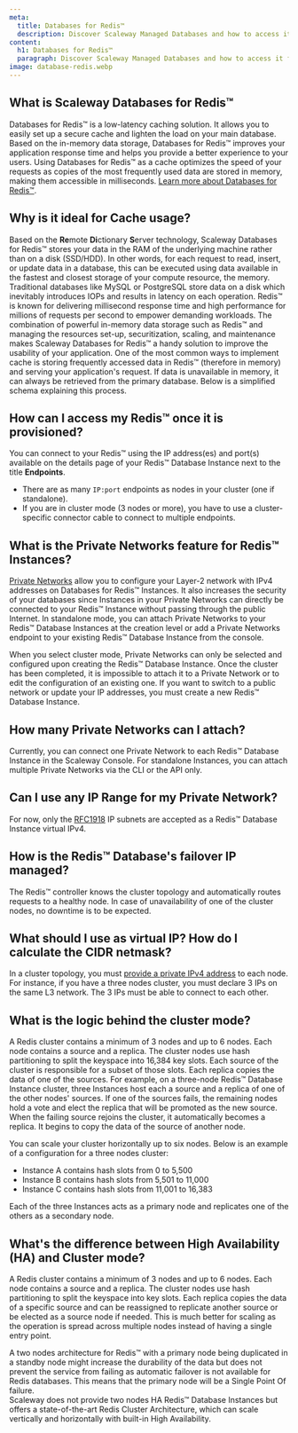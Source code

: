 ```yaml
---
meta:
  title: Databases for Redis™
  description: Discover Scaleway Managed Databases and how to access it for Redis™.
content:
  h1: Databases for Redis™
  paragraph: Discover Scaleway Managed Databases and how to access it for Redis™.
image: database-redis.webp
---
```


## What is Scaleway Databases for Redis™

Databases for Redis™ is a low-latency caching solution. It allows you to easily set up a secure cache and lighten the load on your main database.
Based on the in-memory data storage, Databases for Redis™ improves your application response time and helps you provide a better experience to your users.
Using Databases for Redis™ as a cache optimizes the speed of your requests as copies of the most frequently used data are stored in memory, making them accessible in milliseconds. [Learn more about Databases for Redis™](ADD_LINK_HERE).

## Why is it ideal for Cache usage?

Based on the **Re**mote **Di**ctionary **S**erver technology,  Scaleway Databases for Redis™ stores your data in the RAM of the underlying machine rather than on a disk (SSD/HDD).
In other words, for each request to read, insert, or update data in a database, this can be executed using data available in the fastest and closest storage of your compute resource, the memory.
Traditional databases like MySQL or PostgreSQL store data on a disk which inevitably introduces IOPs and results in latency on each operation. Redis™ is known for delivering millisecond response time and high performance for millions of requests per second to empower demanding workloads. 
The combination of powerful in-memory data storage such as Redis™ and managing the resources set-up, securitization, scaling, and maintenance makes Scaleway Databases for Redis™ a handy solution to improve the usability of your application.
One of the most common ways to implement cache is storing frequently accessed data in Redis™ (therefore in memory) and serving your application's request.
If data is unavailable in memory, it can always be retrieved from the primary database. Below is a simplified schema explaining this process.

<Lightbox src="scaleway-schema-redis.webp" alt="" />

## How can I access my Redis™ once it is provisioned?

You can connect to your Redis™  using the IP address(es) and port(s) available on the details page of your Redis™ Database Instance next to the title **Endpoints**.
- There are as many `IP:port` endpoints as nodes in your cluster (one if standalone).
- If you are in cluster mode (3 nodes or more), you have to use a cluster-specific connector cable to connect to multiple endpoints.

<Lightbox src="scaleway-endpoints-redis.webp" alt="" />

## What is the Private Networks feature for Redis™ Instances?

[Private Networks](https://www.scaleway.com/en/docs/network/vpc/quickstart/) allow you to configure your Layer-2 network with IPv4 addresses on Databases for Redis™ Instances.
It also increases the security of your databases since Instances in your Private Networks can directly be connected to your Redis™ Instance without passing through the public Internet.
In standalone mode, you can attach Private Networks to your Redis™ Database Instances at the creation level or add a Private Networks endpoint to your existing Redis™ Database Instance from the console.

<Message type="note">

When you select cluster mode, Private Networks can only be selected and configured upon creating the Redis™ Database Instance. Once the cluster has been completed, it is impossible to attach it to a Private Network or to edit the configuration of an existing one. If you want to switch to a public network or update your IP addresses, you must create a new Redis™ Database Instance.

</Message>

## How many Private Networks can I attach?
 
Currently, you can connect one Private Network to each Redis™ Database Instance in the Scaleway Console. For standalone Instances, you can attach multiple Private Networks via the CLI or the API only.

## Can I use any IP Range for my Private Network?
 
For now, only the [RFC1918](https://datatracker.ietf.org/doc/html/rfc1918) IP subnets are accepted as a Redis™ Database Instance virtual IPv4.

## How is the Redis™ Database's failover IP managed?

The Redis™ controller knows the cluster topology and automatically routes requests to a healthy node. In case of unavailability of one of the cluster nodes, no downtime is to be expected.

## What should I use as virtual IP? How do I calculate the CIDR netmask?

In a cluster topology, you must [provide a private IPv4 address](https://www.scaleway.com/en/docs/faq/databases-for-postgresql-and-mysql/#what-should-i-use-as-virtual-ip-how-do-i-calculate-the-cidr-netmask) to each node. For instance, if you have a three nodes cluster, you must declare 3 IPs on the same L3 network. The 3 IPs must be able to connect to each other.

## What is the logic behind the cluster mode?

A Redis cluster contains a minimum of 3 nodes and up to 6 nodes. Each node contains a source and a replica. 
The cluster nodes use hash partitioning to split the keyspace into 16,384 key slots. Each source of the cluster is responsible for a subset of those slots.
Each replica copies the data of one of the sources. For example, on a three-node Redis™ Database Instance cluster, three Instances host each a source and a replica of one of the other nodes' sources.
If one of the sources fails, the remaining nodes hold a vote and elect the replica that will be promoted as the new source.
When the failing source rejoins the cluster, it automatically becomes a replica. It begins to copy the data of the source of another node.

You can scale your cluster horizontally up to six nodes. Below is an example of a configuration for a three nodes cluster:

* Instance A contains hash slots from 0 to 5,500
* Instance B contains hash slots from 5,501 to 11,000
* Instance C contains hash slots from 11,001 to 16,383

Each of the three Instances acts as a primary node and replicates one of the others as a secondary node.

## What's the difference between High Availability (HA) and Cluster mode?

A Redis cluster contains a minimum of 3 nodes and up to 6 nodes. Each node contains a source and a replica. 
The cluster nodes use hash partitioning to split the keyspace into key slots. Each replica copies the data of a specific source and can be reassigned to replicate another source or be elected as a source node if needed.
This is much better for scaling as the operation is spread across multiple nodes instead of having a single entry point.

A two nodes architecture for Redis™ with a primary node being duplicated in a standby node might increase the durability of the data but does not prevent the service from failing as automatic failover is not available for Redis databases. 
This means that the primary node will be a Single Point Of failure.  
Scaleway does not provide two nodes HA Redis™ Database Instances but offers a state-of-the-art Redis Cluster Architecture, which can scale vertically and horizontally with built-in High Availability. 